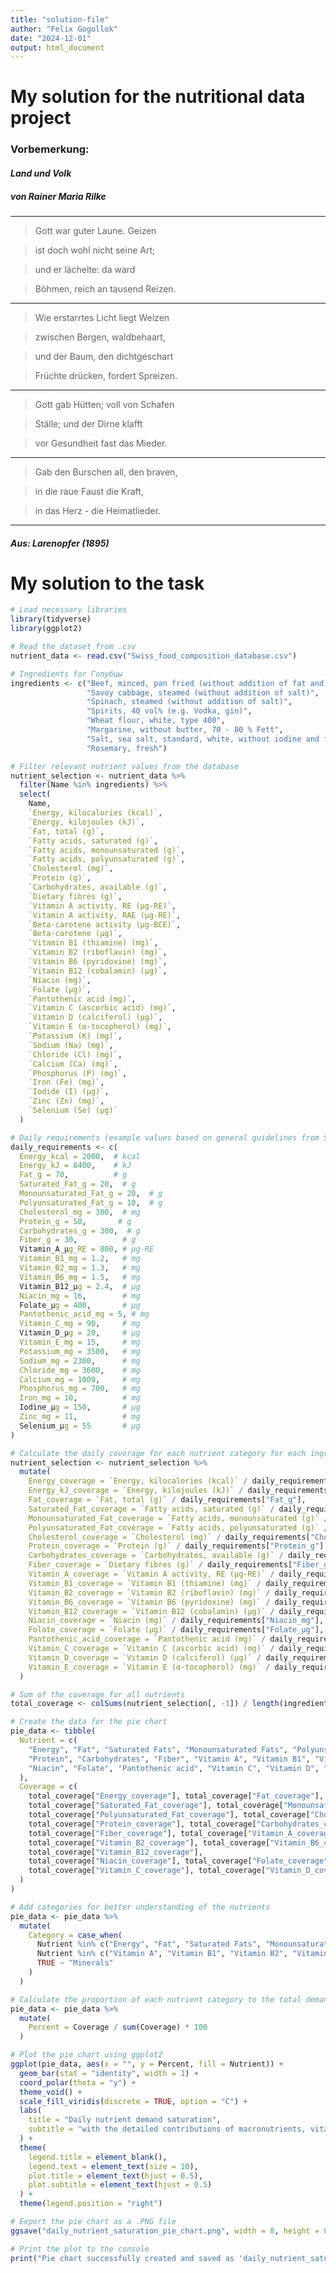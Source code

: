 ```yaml
---
title: "solution-file"
author: "Felix Gogollok"
date: "2024-12-01"
output: html_document
---
```


# My solution for the nutritional data project

### Vorbemerkung:

#### _*Land und Volk*_
##### _von Rainer Maria Rilke_

---

> Gott war guter Laune. Geizen

> ist doch wohl nicht seine Art;

> und er lächelte: da ward

> Böhmen, reich an tausend Reizen.

---

> Wie erstarrtes Licht liegt Weizen

> zwischen Bergen, waldbehaart,

> und der Baum, den dichtgeschart

> Früchte drücken, fordert Spreizen.

---

> Gott gab Hütten; voll von Schafen

> Ställe; und der Dirne klafft

> vor Gesundheit fast das Mieder.

---

> Gab den Burschen all, den braven,

> in die raue Faust die Kraft,

> in das Herz - die Heimatlieder.

---

#### _Aus: Larenopfer (1895)_


# My solution to the task

````r

# Load necessary libraries
library(tidyverse)
library(ggplot2)

# Read the dataset from .csv
nutrient_data <- read.csv("Swiss_food_composition_database.csv")

# Ingredients for Голубцы
ingredients <- c("Beef, minced, pan fried (without addition of fat and salt)", 
                 "Savoy cabbage, steamed (without addition of salt)", 
                 "Spinach, steamed (without addition of salt)", 
                 "Spirits, 40 vol% (e.g. Vodka, gin)", 
                 "Wheat flour, white, type 400", 
                 "Margarine, without butter, 70 - 80 % Fett", 
                 "Salt, sea salt, standard, white, without iodine and fluoride added", 
                 "Rosemary, fresh")

# Filter relevant nutrient values from the database
nutrient_selection <- nutrient_data %>%
  filter(Name %in% ingredients) %>%
  select(
    Name, 
    `Energy, kilocalories (kcal)`, 
    `Energy, kilojoules (kJ)`,
    `Fat, total (g)`, 
    `Fatty acids, saturated (g)`, 
    `Fatty acids, monounsaturated (g)`, 
    `Fatty acids, polyunsaturated (g)`, 
    `Cholesterol (mg)`,
    `Protein (g)`, 
    `Carbohydrates, available (g)`, 
    `Dietary fibres (g)`,
    `Vitamin A activity, RE (µg-RE)`,
    `Vitamin A activity, RAE (µg-RE)`, 
    `Beta-carotene activity (µg-BCE)`, 
    `Beta-carotene (µg)`,
    `Vitamin B1 (thiamine) (mg)`, 
    `Vitamin B2 (riboflavin) (mg)`, 
    `Vitamin B6 (pyridoxine) (mg)`, 
    `Vitamin B12 (cobalamin) (µg)`,
    `Niacin (mg)`, 
    `Folate (µg)`, 
    `Pantothenic acid (mg)`, 
    `Vitamin C (ascorbic acid) (mg)`, 
    `Vitamin D (calciferol) (µg)`,
    `Vitamin E (α-tocopherol) (mg)`, 
    `Potassium (K) (mg)`, 
    `Sodium (Na) (mg)`, 
    `Chloride (Cl) (mg)`, 
    `Calcium (Ca) (mg)`, 
    `Phosphorus (P) (mg)`, 
    `Iron (Fe) (mg)`, 
    `Iodide (I) (µg)`, 
    `Zinc (Zn) (mg)`, 
    `Selenium (Se) (µg)`
  )

# Daily requirements (example values based on general guidelines from Switzerland)
daily_requirements <- c(
  Energy_kcal = 2000,  # kcal
  Energy_kJ = 8400,    # kJ
  Fat_g = 70,          # g
  Saturated_Fat_g = 20,  # g
  Monounsaturated_Fat_g = 20,  # g
  Polyunsaturated_Fat_g = 10,  # g
  Cholesterol_mg = 300,  # mg
  Protein_g = 50,       # g
  Carbohydrates_g = 300,  # g
  Fiber_g = 30,          # g
  Vitamin_A_µg_RE = 800, # µg-RE
  Vitamin_B1_mg = 1.2,   # mg
  Vitamin_B2_mg = 1.3,   # mg
  Vitamin_B6_mg = 1.5,   # mg
  Vitamin_B12_µg = 2.4,  # µg
  Niacin_mg = 16,        # mg
  Folate_µg = 400,       # µg
  Pantothenic_acid_mg = 5, # mg
  Vitamin_C_mg = 90,     # mg
  Vitamin_D_µg = 20,     # µg
  Vitamin_E_mg = 15,     # mg
  Potassium_mg = 3500,   # mg
  Sodium_mg = 2300,      # mg
  Chloride_mg = 3600,    # mg
  Calcium_mg = 1000,     # mg
  Phosphorus_mg = 700,   # mg
  Iron_mg = 10,          # mg
  Iodine_µg = 150,       # µg
  Zinc_mg = 11,          # mg
  Selenium_µg = 55       # µg
)

# Calculate the daily coverage for each nutrient category for each ingredient
nutrient_selection <- nutrient_selection %>%
  mutate(
    Energy_coverage = `Energy, kilocalories (kcal)` / daily_requirements["Energy_kcal"],
    Energy_kJ_coverage = `Energy, kilojoules (kJ)` / daily_requirements["Energy_kJ"],
    Fat_coverage = `Fat, total (g)` / daily_requirements["Fat_g"],
    Saturated_Fat_coverage = `Fatty acids, saturated (g)` / daily_requirements["Saturated_Fat_g"],
    Monounsaturated_Fat_coverage = `Fatty acids, monounsaturated (g)` / daily_requirements["Monounsaturated_Fat_g"],
    Polyunsaturated_Fat_coverage = `Fatty acids, polyunsaturated (g)` / daily_requirements["Polyunsaturated_Fat_g"],
    Cholesterol_coverage = `Cholesterol (mg)` / daily_requirements["Cholesterol_mg"],
    Protein_coverage = `Protein (g)` / daily_requirements["Protein_g"],
    Carbohydrates_coverage = `Carbohydrates, available (g)` / daily_requirements["Carbohydrates_g"],
    Fiber_coverage = `Dietary fibres (g)` / daily_requirements["Fiber_g"],
    Vitamin_A_coverage = `Vitamin A activity, RE (µg-RE)` / daily_requirements["Vitamin_A_µg_RE"],
    Vitamin_B1_coverage = `Vitamin B1 (thiamine) (mg)` / daily_requirements["Vitamin_B1_mg"],
    Vitamin_B2_coverage = `Vitamin B2 (riboflavin) (mg)` / daily_requirements["Vitamin_B2_mg"],
    Vitamin_B6_coverage = `Vitamin B6 (pyridoxine) (mg)` / daily_requirements["Vitamin_B6_mg"],
    Vitamin_B12_coverage = `Vitamin B12 (cobalamin) (µg)` / daily_requirements["Vitamin_B12_µg"],
    Niacin_coverage = `Niacin (mg)` / daily_requirements["Niacin_mg"],
    Folate_coverage = `Folate (µg)` / daily_requirements["Folate_µg"],
    Pantothenic_acid_coverage = `Pantothenic acid (mg)` / daily_requirements["Pantothenic_acid_mg"],
    Vitamin_C_coverage = `Vitamin C (ascorbic acid) (mg)` / daily_requirements["Vitamin_C_mg"],
    Vitamin_D_coverage = `Vitamin D (calciferol) (µg)` / daily_requirements["Vitamin_D_µg"],
    Vitamin_E_coverage = `Vitamin E (α-tocopherol) (mg)` / daily_requirements["Vitamin_E_mg"]
  )

# Sum of the coverage for all nutrients
total_coverage <- colSums(nutrient_selection[, -1]) / length(ingredients)

# Create the data for the pie chart
pie_data <- tibble(
  Nutrient = c(
    "Energy", "Fat", "Saturated Fats", "Monounsaturated Fats", "Polyunsaturated Fats", "Cholesterol",
    "Protein", "Carbohydrates", "Fiber", "Vitamin A", "Vitamin B1", "Vitamin B2", "Vitamin B6", "Vitamin B12",
    "Niacin", "Folate", "Pantothenic acid", "Vitamin C", "Vitamin D", "Vitamin E"
  ),
  Coverage = c(
    total_coverage["Energy_coverage"], total_coverage["Fat_coverage"],
    total_coverage["Saturated_Fat_coverage"], total_coverage["Monounsaturated_Fat_coverage"],
    total_coverage["Polyunsaturated_Fat_coverage"], total_coverage["Cholesterol_coverage"],
    total_coverage["Protein_coverage"], total_coverage["Carbohydrates_coverage"],
    total_coverage["Fiber_coverage"], total_coverage["Vitamin_A_coverage"], total_coverage["Vitamin_B1_coverage"],
    total_coverage["Vitamin_B2_coverage"], total_coverage["Vitamin_B6_coverage"], 
    total_coverage["Vitamin_B12_coverage"], 
    total_coverage["Niacin_coverage"], total_coverage["Folate_coverage"], total_coverage["Pantothenic_acid_coverage"],
    total_coverage["Vitamin_C_coverage"], total_coverage["Vitamin_D_coverage"], total_coverage["Vitamin_E_coverage"]
  )
)

# Add categories for better understanding of the nutrients
pie_data <- pie_data %>%
  mutate(
    Category = case_when(
      Nutrient %in% c("Energy", "Fat", "Saturated Fats", "Monounsaturated Fats", "Polyunsaturated Fats", "Cholesterol", "Protein", "Carbohydrates", "Fiber") ~ "Macronutrients",
      Nutrient %in% c("Vitamin A", "Vitamin B1", "Vitamin B2", "Vitamin B6", "Vitamin B12", "Niacin", "Folate", "Pantothenic acid", "Vitamin C", "Vitamin D", "Vitamin E") ~ "Vitamins",
      TRUE ~ "Minerals"
    )
  )

# Calculate the proportion of each nutrient category to the total demand (summed up coverage)
pie_data <- pie_data %>%
  mutate(
    Percent = Coverage / sum(Coverage) * 100
  )

# Plot the pie chart using ggplot2
ggplot(pie_data, aes(x = "", y = Percent, fill = Nutrient)) +
  geom_bar(stat = "identity", width = 1) +
  coord_polar(theta = "y") +
  theme_void() +
  scale_fill_viridis(discrete = TRUE, option = "C") +
  labs(
    title = "Daily nutrient demand saturation",
    subtitle = "with the detailed contributions of macronutrients, vitamins and minerals to the daily nutrient demand of an average human of Swiss state affiliation"
  ) +
  theme(
    legend.title = element_blank(),
    legend.text = element_text(size = 10),
    plot.title = element_text(hjust = 0.5),
    plot.subtitle = element_text(hjust = 0.5)
  ) +
  theme(legend.position = "right")

# Export the pie chart as a .PNG file
ggsave("daily_nutrient_saturation_pie_chart.png", width = 8, height = 8, dpi = 300)

# Print the plot to the console
print("Pie chart successfully created and saved as 'daily_nutrient_saturation_pie_chart.png'")


````
